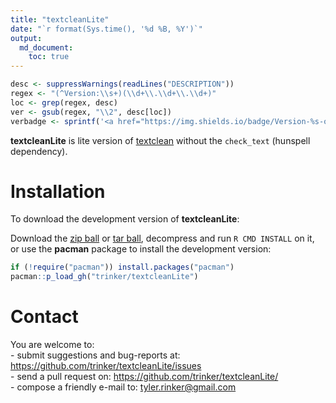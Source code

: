 ```yaml
---
title: "textcleanLite"
date: "`r format(Sys.time(), '%d %B, %Y')`"
output:
  md_document:
    toc: true      
---
```


```r
desc <- suppressWarnings(readLines("DESCRIPTION"))
regex <- "(^Version:\\s+)(\\d+\\.\\d+\\.\\d+)"
loc <- grep(regex, desc)
ver <- gsub(regex, "\\2", desc[loc])
verbadge <- sprintf('<a href="https://img.shields.io/badge/Version-%s-orange.svg"><img src="https://img.shields.io/badge/Version-%s-orange.svg" alt="Version"/></a></p>', ver, ver)
````



**textcleanLite** is lite version of [textclean](https://github.com/trinker/textclean) without the `check_text` (hunspell dependency).

# Installation

To download the development version of **textcleanLite**:

Download the [zip ball](https://github.com/trinker/textcleanLite/zipball/master) or [tar ball](https://github.com/trinker/textcleanLite/tarball/master), decompress and run `R CMD INSTALL` on it, or use the **pacman** package to install the development version:

```r
if (!require("pacman")) install.packages("pacman")
pacman::p_load_gh("trinker/textcleanLite")
```

# Contact

You are welcome to:    
- submit suggestions and bug-reports at: <https://github.com/trinker/textcleanLite/issues>    
- send a pull request on: <https://github.com/trinker/textcleanLite/>    
- compose a friendly e-mail to: <tyler.rinker@gmail.com>    
